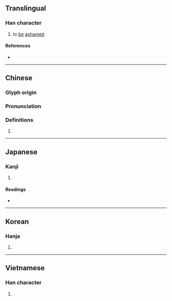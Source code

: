 {{character info}}
==Translingual==

===Han character===
{{Han char|rn=61|rad=心|as=05|sn=8|four=98011|canj=POS|ids=⿰忄乍}}

# to [[be]] [[ashamed]]

====References====
* {{Han ref|kx=0379.160|dkj=10430|dj=0707.240|hdz=42286.060|uh=600D|ud=24589|bh=CCA9|bd=52393}}

----

==Chinese==
{{zh-forms}}

===Glyph origin===
{{Han etym}}

===Pronunciation===
{{zh-pron
|m=zuò
|c=zok6
|mc=y
|oc=y
|cat=
}}

===Definitions===
{{zh-hanzi}}

# {{rfdef|zh}}

----

==Japanese==

===Kanji===
{{ja-kanji|grade=|rs=心05}}

# {{rfdef|ja|sort=心05}}

====Readings====
* {{ja-readings|on=[[さく]] (saku), [[ざく]] (zaku), [[さ]] (sa), [[じゃ]] (ja)|kun=[[はじる]] (hajiru)}}

----

==Korean==

===Hanja===
{{ko-hanja|hangeul=작|eumhun=|rv=jak|mr=chak|y=cak}}

# {{rfdef|ko|sort=心05}}

----

==Vietnamese==

===Han character===
{{vi-hantu|rs=心05|tạc}}

# {{rfdef|vi|sort=心05}}